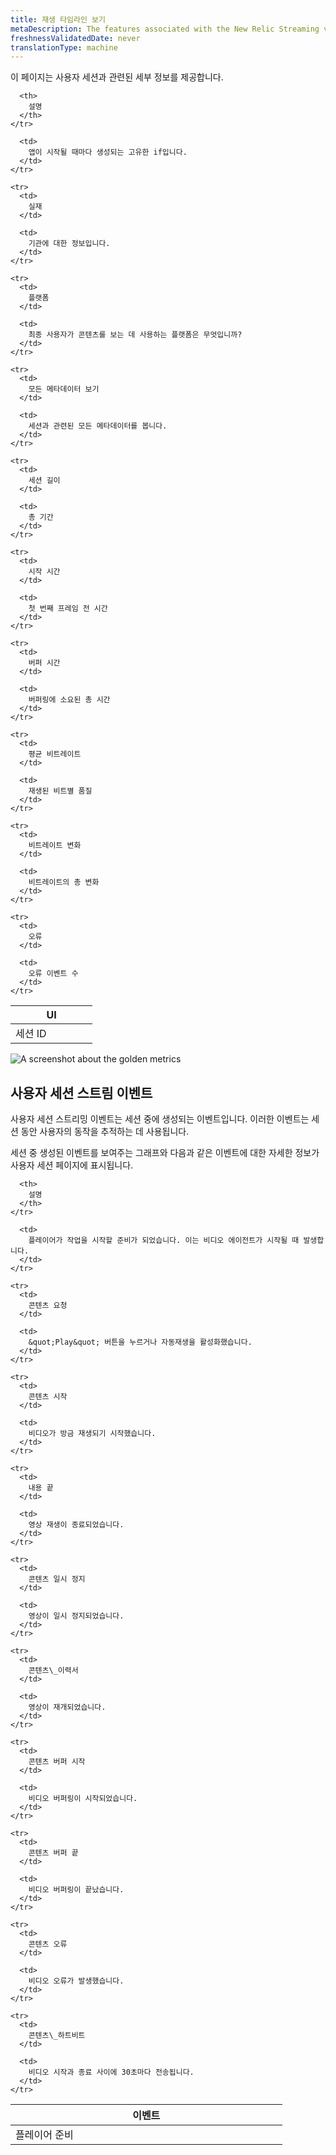 ```yaml
---
title: 재생 타임라인 보기
metaDescription: The features associated with the New Relic Streaming video & ads.
freshnessValidatedDate: never
translationType: machine
---
```


이 페이지는 사용자 세션과 관련된 세부 정보를 제공합니다.

<table>
  <thead>
    <tr>
      <th width="50%">
        UI
      </th>

      <th>
        설명
      </th>
    </tr>
  </thead>

  <tbody>
    <tr>
      <td>
        세션 ID
      </td>

      <td>
        앱이 시작될 때마다 생성되는 고유한 if입니다.
      </td>
    </tr>

    <tr>
      <td>
        실재
      </td>

      <td>
        기관에 대한 정보입니다.
      </td>
    </tr>

    <tr>
      <td>
        플랫폼
      </td>

      <td>
        최종 사용자가 콘텐츠를 보는 데 사용하는 플랫폼은 무엇입니까?
      </td>
    </tr>

    <tr>
      <td>
        모든 메타데이터 보기
      </td>

      <td>
        세션과 관련된 모든 메타데이터를 봅니다.
      </td>
    </tr>

    <tr>
      <td>
        세션 길이
      </td>

      <td>
        총 기간
      </td>
    </tr>

    <tr>
      <td>
        시작 시간
      </td>

      <td>
        첫 번째 프레임 전 시간
      </td>
    </tr>

    <tr>
      <td>
        버퍼 시간
      </td>

      <td>
        버퍼링에 소요된 총 시간
      </td>
    </tr>

    <tr>
      <td>
        평균 비트레이트
      </td>

      <td>
        재생된 비트별 품질
      </td>
    </tr>

    <tr>
      <td>
        비트레이트 변화
      </td>

      <td>
        비트레이트의 총 변화
      </td>
    </tr>

    <tr>
      <td>
        오류
      </td>

      <td>
        오류 이벤트 수
      </td>
    </tr>
  </tbody>
</table>

<img title="Streamng video & ads golden metrics" alt="A screenshot about the golden metrics" src="/images/sessions-id.webp" />

## 사용자 세션 스트림 이벤트

사용자 세션 스트리밍 이벤트는 세션 중에 생성되는 이벤트입니다. 이러한 이벤트는 세션 동안 사용자의 동작을 추적하는 데 사용됩니다.

세션 중 생성된 이벤트를 보여주는 그래프와 다음과 같은 이벤트에 대한 자세한 정보가 사용자 세션 페이지에 표시됩니다.

<table>
  <thead>
    <tr>
      <th width="25%">
        이벤트
      </th>

      <th>
        설명
      </th>
    </tr>
  </thead>

  <tbody>
    <tr>
      <td>
        플레이어 준비
      </td>

      <td>
        플레이어가 작업을 시작할 준비가 되었습니다. 이는 비디오 에이전트가 시작될 때 발생합니다.
      </td>
    </tr>

    <tr>
      <td>
        콘텐츠 요청
      </td>

      <td>
        &quot;Play&quot; 버튼을 누르거나 자동재생을 활성화했습니다.
      </td>
    </tr>

    <tr>
      <td>
        콘텐츠 시작
      </td>

      <td>
        비디오가 방금 재생되기 시작했습니다.
      </td>
    </tr>

    <tr>
      <td>
        내용 끝
      </td>

      <td>
        영상 재생이 종료되었습니다.
      </td>
    </tr>

    <tr>
      <td>
        콘텐츠 일시 정지
      </td>

      <td>
        영상이 일시 정지되었습니다.
      </td>
    </tr>

    <tr>
      <td>
        콘텐츠\_이력서
      </td>

      <td>
        영상이 재개되었습니다.
      </td>
    </tr>

    <tr>
      <td>
        콘텐츠 버퍼 시작
      </td>

      <td>
        비디오 버퍼링이 시작되었습니다.
      </td>
    </tr>

    <tr>
      <td>
        콘텐츠 버퍼 끝
      </td>

      <td>
        비디오 버퍼링이 끝났습니다.
      </td>
    </tr>

    <tr>
      <td>
        콘텐츠 오류
      </td>

      <td>
        비디오 오류가 발생했습니다.
      </td>
    </tr>

    <tr>
      <td>
        콘텐츠\_하트비트
      </td>

      <td>
        비디오 시작과 종료 사이에 30초마다 전송됩니다.
      </td>
    </tr>
  </tbody>
</table>